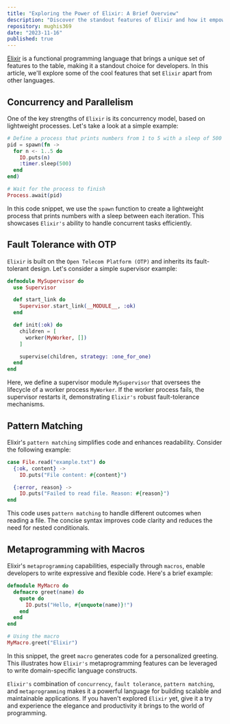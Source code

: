 ```yaml
---
title: "Exploring the Power of Elixir: A Brief Overview"
description: "Discover the standout features of Elixir and how it empowers developers with its unique capabilities."
repository: mughis369
date: "2023-11-16"
published: true
---
```


[Elixir](https://elixir-lang.org/) is a functional programming language that brings a unique set of features to the table, making it a standout choice for developers. In this article, we'll explore some of the cool features that set `Elixir` apart from other languages.

## Concurrency and Parallelism

One of the key strengths of `Elixir` is its concurrency model, based on lightweight processes. Let's take a look at a simple example:

```elixir
# Define a process that prints numbers from 1 to 5 with a sleep of 500 milliseconds
pid = spawn(fn ->
  for n <- 1..5 do
    IO.puts(n)
    :timer.sleep(500)
  end
end)

# Wait for the process to finish
Process.await(pid)
```
In this code snippet, we use the `spawn` function to create a lightweight process that prints numbers with a sleep between each iteration. This showcases `Elixir's` ability to handle concurrent tasks efficiently.


## Fault Tolerance with OTP
`Elixir` is built on the `Open Telecom Platform (OTP)` and inherits its fault-tolerant design. Let's consider a simple supervisor example:

```elixir
defmodule MySupervisor do
  use Supervisor

  def start_link do
    Supervisor.start_link(__MODULE__, :ok)
  end

  def init(:ok) do
    children = [
      worker(MyWorker, [])
    ]

    supervise(children, strategy: :one_for_one)
  end
end
```
Here, we define a supervisor module `MySupervisor` that oversees the lifecycle of a worker process `MyWorker`. If the worker process fails, the supervisor restarts it, demonstrating `Elixir's` robust fault-tolerance mechanisms.

## Pattern Matching
Elixir's `pattern matching` simplifies code and enhances readability. Consider the following example:

```elixir
case File.read("example.txt") do
  {:ok, content} ->
    IO.puts("File content: #{content}")

  {:error, reason} ->
    IO.puts("Failed to read file. Reason: #{reason}")
end
```
This code uses `pattern matching` to handle different outcomes when reading a file. The concise syntax improves code clarity and reduces the need for nested conditionals.


## Metaprogramming with Macros
Elixir's `metaprogramming` capabilities, especially through `macros`, enable developers to write expressive and flexible code. Here's a brief example:
```elixir
defmodule MyMacro do
  defmacro greet(name) do
    quote do
      IO.puts("Hello, #{unquote(name)}!")
    end
  end
end

# Using the macro
MyMacro.greet("Elixir")
```
In this snippet, the greet `macro` generates code for a personalized greeting. This illustrates how `Elixir's` metaprogramming features can be leveraged to write domain-specific language constructs.

`Elixir's` combination of `concurrency`, `fault tolerance`, `pattern matching`, and `metaprogramming` makes it a powerful language for building scalable and maintainable applications. If you haven't explored `Elixir` yet, give it a try and experience the elegance and productivity it brings to the world of programming.